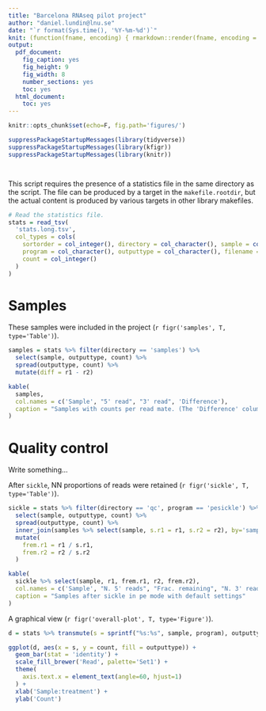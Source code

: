 ```yaml
---
title: "Barcelona RNAseq pilot project"
author: "daniel.lundin@lnu.se"
date: "`r format(Sys.time(), '%Y-%m-%d')`"
knit: (function(fname, encoding) { rmarkdown::render(fname, encoding = encoding, output_file = sprintf('%s/%s.%s.pdf', dirname(fname), sub('.rmd', '', basename(fname)), format(Sys.time(), "%Y%m%d"))) })
output:
  pdf_document:
    fig_caption: yes
    fig_height: 9
    fig_width: 8
    number_sections: yes
    toc: yes
  html_document:
    toc: yes
---
```


```r

knitr::opts_chunk$set(echo=F, fig.path='figures/')

```

```r

suppressPackageStartupMessages(library(tidyverse))
suppressPackageStartupMessages(library(kfigr))
suppressPackageStartupMessages(library(knitr))

```

```r

```

```r

```

This script requires the presence of a statistics file in the same directory as
the script. The file can be produced by a target in the `makefile.rootdir`, but
the actual content is produced by various targets in other library makefiles.

```r

# Read the statistics file.
stats = read_tsv(
  'stats.long.tsv',
  col_types = cols(
    sortorder = col_integer(), directory = col_character(), sample = col_character(), 
    program = col_character(), outputtype = col_character(), filename = col_character(), 
    count = col_integer()
  )
)

```

# Samples

These samples were included in the project (`r figr('samples', T, type='Table')`).

```r

samples = stats %>% filter(directory == 'samples') %>%
  select(sample, outputtype, count) %>%
  spread(outputtype, count) %>%
  mutate(diff = r1 - r2)

kable(
  samples,
  col.names = c('Sample', "5' read", "3' read", 'Difference'),
  caption = "Samples with counts per read mate. (The 'Difference' column should be all zeroes.)"
)

```

# Quality control

Write something...

After `sickle`, NN proportions of reads were retained (`r figr('sickle', T, type='Table')`).

```r

sickle = stats %>% filter(directory == 'qc', program == 'pesickle') %>%
  select(sample, outputtype, count) %>%
  spread(outputtype, count) %>%
  inner_join(samples %>% select(sample, s.r1 = r1, s.r2 = r2), by='sample') %>%
  mutate(
    frem.r1 = r1 / s.r1,
    frem.r2 = r2 / s.r2
  )

kable(
  sickle %>% select(sample, r1, frem.r1, r2, frem.r2),
  col.names = c('Sample', "N. 5' reads", "Frac. remaining", "N. 3' reads", "Frac. remaining"),
  caption = "Samples after sickle in pe mode with default settings"
)

```

A graphical view (`r figr('overall-plot', T, type='Figure')`).

```r

d = stats %>% transmute(s = sprintf("%s:%s", sample, program), outputtype, count)

ggplot(d, aes(x = s, y = count, fill = outputtype)) +
  geom_bar(stat = 'identity') +
  scale_fill_brewer('Read', palette='Set1') +
  theme(
    axis.text.x = element_text(angle=60, hjust=1)
  ) +
  xlab('Sample:treatment') +
  ylab('Count')

```
